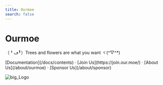 ```yaml
---
title: Ourmoe
search: false
---
```



<h1 className="text-center font-extrabold md:text-5xl mt-8">Ourmoe</h1>

<p className="text-center text-lg mb-2 text-gray-600 md:text-2xl">（╹ڡ╹）Trees and flowers are what you want ヾ(^▽^*)</p>

<Bleed>
  <Features />
</Bleed>

<p className="mt-8 text-center">
  [Documentation](/docs/contents) · [Join Us](https://join.our.moe/) · [About Us](/about/ourmoe) · [Sponsor Us](/about/sponsor)
</p>

![big_Logo](../../public/images/avatar.png)